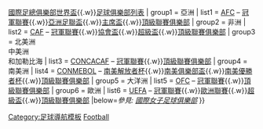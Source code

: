 {{Navbox
| name = 國際足球俱樂部
| title = 國際男子[[足球]][[足球俱樂部|俱樂部]]
| state = {{{state|autocollapse}}}
| image = [[File:World Map FIFA.svg|300px]]
| bodyclass = hlist
|groupstyle = border-right:0.5em solid; padding-right: 0.5em; line-height: 1em;
|group1style = border-color: #ffb6c1
|group2style = border-color: #deb887
|group3style = border-color: #db7093
|group4style = border-color: #8fbc8f
|group5style = border-color: #ffd700
|group6style = border-color: #4682b4
| above = [[国际足球联合会|FIFA]]{{.w}}[[國際足協世界冠軍球會盃|國際足總俱樂部世界盃]]{{.w}}[[足球俱樂部列表]]
| group1 = 亞洲
| list1 = [[亚洲足球联合会|AFC]] – [[亚足联冠军联赛|冠軍聯賽]]{{.w}}[[亞洲足協盃|亞洲足聯盃]]{{.w}}[[亞足聯主席盃|主席盃]]{{.w}}[[亞洲足球俱樂部列表|頂級聯賽俱樂部]]
| group2 = 非洲
| list2 = [[非洲足球協會|CAF]] – [[非洲聯賽冠軍盃|冠軍聯賽]]{{.w}}[[非洲聯盟盃|協會盃]]{{.w}}[[非洲超級盃|超級盃]]{{.w}}[[非洲足球俱樂部列表|頂級聯賽俱樂部]]
| group3 = 北美洲<br />中美洲<br />和加勒比海
| list3 = [[CONCACAF]] – [[中北美洲及加勒比海聯賽冠軍盃|冠軍聯賽]]{{.w}}[[中北美洲及加勒比海地區足球俱樂部列表|頂級聯賽俱樂部]]
| group4 = 南美洲
| list4 = [[CONMEBOL]] – [[南美解放者杯]]{{.w}}[[南美俱樂部盃]]{{.w}}[[南美優勝者杯]]{{.w}}[[南美洲足球俱樂部列表|頂級聯賽俱樂部]]
| group5 = 大洋洲
| list5 = [[大洋洲足球協會|OFC]] – [[大洋洲聯賽冠軍盃|冠軍聯賽]]{{.w}}[[大洋洲足球俱樂部列表|頂級聯賽俱樂部]]
| group6 = 歐洲
| list6 = [[歐洲足球協會聯盟|UEFA]] – [[欧洲冠军联赛|冠軍聯賽]]{{.w}}[[欧足联欧洲联赛|歐洲聯賽]]{{.w}}[[歐洲超級盃|超級盃]]{{.w}}[[歐洲足球俱樂部列表|頂級聯賽俱樂部]]
|below=''參見: [[Template:國際女子足球俱樂部|國際女子足球俱樂部]]''
}}<noinclude>
{{collapsible option}}
[[Category:足球導航模板]]
[[Category:國際性體育導航模板|Football]]
</noinclude>